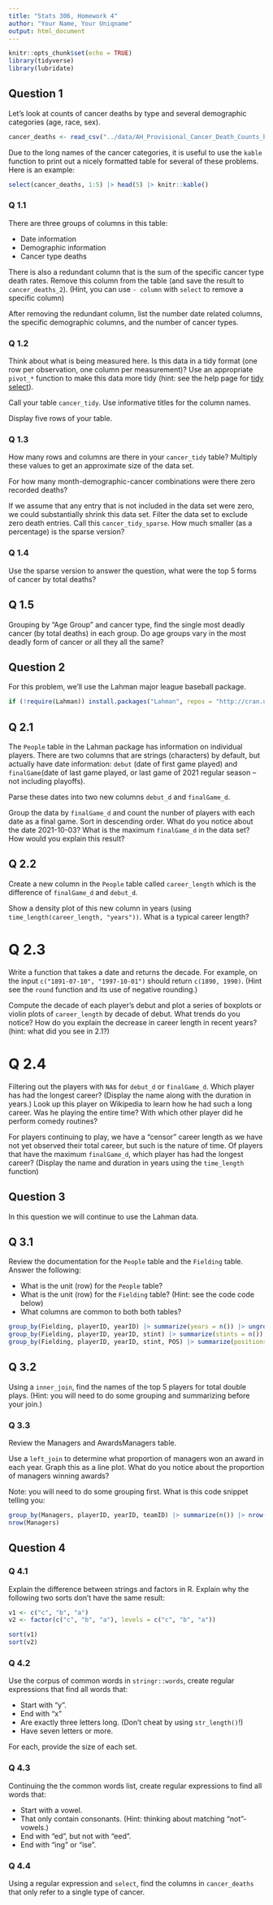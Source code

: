 ```yaml
---
title: "Stats 306, Homework 4"
author: "Your Name, Your Uniqname"
output: html_document
---
```


```r
knitr::opts_chunk$set(echo = TRUE)
library(tidyverse)
library(lubridate)
```

## Question 1

Let's look at counts of cancer deaths by type and several demographic categories
(age, race, sex).

```r
cancer_deaths <- read_csv("../data/AH_Provisional_Cancer_Death_Counts_by_Month_and_Year__2020-2021.csv.gz")
```

Due to the long names of the cancer categories, it is useful to use the `kable` function to print out a nicely formatted table for several of these problems. Here is an example:

```r
select(cancer_deaths, 1:5) |> head(5) |> knitr::kable()
```

### Q 1.1

There are three groups of columns in this table:

- Date information
- Demographic information
- Cancer type deaths

There is also a redundant column that is the sum of the specific cancer type death rates. Remove this column from the table (and save the result to `cancer_deaths_2`). (Hint, you can use `- column` with `select` to remove a specific column)

After removing the redundant column, list the number date related columns, the specific demographic columns, and the number of cancer types.

### Q 1.2

Think about what is being measured here. Is this data in a tidy format (one row per observation, one column per measurement)? Use an appropriate `pivot_*` function to make this data more tidy (hint: see the help page for [tidy select](https://tidyr.tidyverse.org/reference/tidyr_tidy_select.html_ for some useful helper functions to pick all the cancer columns)). 

Call your table `cancer_tidy`. Use informative titles for the column names.

Display five rows of your table.

### Q 1.3

How many rows and columns are there in your `cancer_tidy` table? Multiply these values to get an approximate size of the data set.

For how many month-demographic-cancer combinations were there zero recorded deaths?

If we assume that any entry that is not included in the data set were zero, we could substantially shrink this data set. Filter the data set to exclude zero death entries. Call this `cancer_tidy_sparse`. How much smaller (as a percentage) is the sparse version?

### Q 1.4
Use the sparse version to answer the question, what were the top 5 forms of cancer by total deaths? 

## Q 1.5

Grouping by "Age Group" and cancer type, find the single most deadly cancer (by total deaths) in each group.  Do age groups vary in the most deadly form of cancer or all they all the same?


## Question 2

For this problem, we'll use the Lahman major league baseball package.

```r
if (!require(Lahman)) install.packages("Lahman", repos = "http://cran.us.r-project.org")
```

## Q 2.1

The `People` table in the Lahman package has information on individual players. There are two columns that are strings (characters) by default, but actually have date information: `debut` (date of first game played) and `finalGame`(date of last game played, or last game of 2021 regular season -- not including playoffs). 

Parse these dates into two new columns `debut_d` and `finalGame_d`.

Group the data by `finalGame_d` and count the nunber of players with each date as a final game. Sort in descending order. What do you notice about the date 2021-10-03? What is the maximum `finalGame_d` in the data set? How would you explain this result?

## Q 2.2

Create a new column in the `People` table called `career_length` which is the difference of `finalGame_d` and `debut_d`.

Show a density plot of this new column in years (using  `time_length(career_length, "years"))`. What is a typical career length?

# Q 2.3

Write a function that takes a date and returns the decade. For example, on the input `c("1891-07-10", "1997-10-01")` should return `c(1890, 1990)`. (Hint see the `round` function and its use of negative rounding.)

Compute the decade of each player's debut and plot a series of boxplots or violin plots of `career_length` by decade of debut. What trends do you notice? How do you explain the decrease in career length in recent years? (hint: what did you see in 2.1?)

# Q 2.4

Filtering out the players with `NA`s for `debut_d` or `finalGame_d`. Which player has had the longest career? (Display the name along with the duration in years.) Look up this player on Wikipedia to learn how he had such a long career. Was he playing the entire time? With which other player did he perform comedy routines?

For players continuing to play, we have a "censor" career length as we have not yet observed their total career, but such is the nature of time. Of players that have the maximum `finalGame_d`, which player has had the longest career? (Display the name and duration in years using the `time_length` function)


## Question 3

In this question we will continue to use the Lahman data.

## Q 3.1

Review the documentation for the `People` table and the `Fielding` table. Answer the following:

- What is the unit (row) for the `People` table?
- What is the unit (row) for the `Fielding` table? (Hint: see the code code below)
- What columns are common to both both tables?

```r
group_by(Fielding, playerID, yearID) |> summarize(years = n()) |> ungroup() |> summarize(sum(years > 1))
group_by(Fielding, playerID, yearID, stint) |> summarize(stints = n()) |> ungroup() |> summarize(sum(stints > 1))
group_by(Fielding, playerID, yearID, stint, POS) |> summarize(positions = n()) |> ungroup() |> summarize(sum(positions > 1))
```

## Q 3.2

Using a `inner_join`, find the names of the top 5 players for total double plays. (Hint: you will need to do some grouping and summarizing before your join.)

### Q 3.3

Review the Managers and AwardsManagers table.

Use a `left_join` to determine what proportion of managers won an award in each year. Graph this as a line plot. What do you notice about the proportion of managers winning awards?

Note: you will need to do some grouping first. What is this code snippet telling you:

```r
group_by(Managers, playerID, yearID, teamID) |> summarize(n()) |> nrow()
nrow(Managers)
```

## Question 4

### Q 4.1

Explain the difference between strings and factors in R. Explain why the following two sorts don't have the same result:

```r
v1 <- c("c", "b", "a")
v2 <- factor(c("c", "b", "a"), levels = c("c", "b", "a"))

sort(v1)
sort(v2)
```

### Q 4.2

Use the corpus of common words in `stringr::words`, create regular expressions that find all words that:

- Start with "y".
- End with "x"
- Are exactly three letters long. (Don’t cheat by using `str_length()`!)
- Have seven letters or more.

For each, provide the size of each set.

### Q 4.3

Continuing the the common words list, create regular expressions to find all words that:

- Start with a vowel.
- That only contain consonants. (Hint: thinking about matching "not"-vowels.)
- End with "ed", but not with "eed".
- End with "ing" or "ise".

### Q 4.4

Using a regular expression and `select`, find the columns in `cancer_deaths` that only refer to a single type of cancer.

